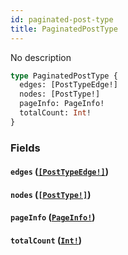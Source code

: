 ```yaml
---
id: paginated-post-type
title: PaginatedPostType
---
```


No description

```graphql
type PaginatedPostType {
  edges: [PostTypeEdge!]
  nodes: [PostType!]
  pageInfo: PageInfo!
  totalCount: Int!
}
```

### Fields

#### `edges` ([`[PostTypeEdge!]`](/docs/graphql/objects/post-type-edge))

#### `nodes` ([`[PostType!]`](/docs/graphql/objects/post-type))

#### `pageInfo` ([`PageInfo!`](/docs/graphql/objects/page-info))

#### `totalCount` ([`Int!`](/docs/graphql/scalars/int))
